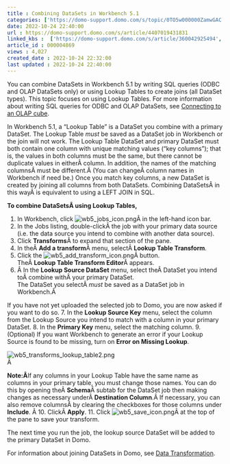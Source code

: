 ```yaml
---
title : Combining DataSets in Workbench 5.1
categories: ['https://domo-support.domo.com/s/topic/0TO5w000000ZamwGAC']
date: 2022-10-24 22:40:00
url : https://domo-support.domo.com/s/article/4407019431831
linked_kbs :  ['https://domo-support.domo.com/s/article/360042925494', 'https://domo-support.domo.com/s/knowledge-base', 'https://domo-support.domo.com/s/article/360043429953', 'https://domo-support.domo.com/s/article/4407019431831', 'https://domo-support.domo.com/s/article/360043429933', 'https://domo-support.domo.com/s/article/360043429693', 'https://domo-support.domo.com/s/topic/0TO5w000000ZamwGAC', 'https://domo-support.domo.com/s/article/4407020117527', 'https://domo-support.domo.com/s/article/360043429913']
article_id : 000004869
views : 4,027
created_date : 2022-10-24 22:32:00
last updated : 2022-10-24 22:40:00
---
```




You can combine DataSets in Workbench 5.1 by writing SQL queries (ODBC and OLAP DataSets only) or using Lookup Tables to create joins (all DataSet types). This topic focuses on using Lookup Tables. For more information about writing SQL queries for ODBC and OLAP DataSets, see [Connecting to an OLAP cube](..\connecting_to_an_olap_cube_in_workbench_51\index.html "Creating a Job for Uploading Data Using Workbench 4").


In Workbench 5.1, a "Lookup Table" is a DataSet you combine with a primary DataSet. The Lookup Table *must* be saved as a DataSet job in Workbench or the join will not work. The Lookup Table DataSet and primary DataSet must both contain one column with unique matching values ("key columns"); that is, the values in both columns must be the same, but there cannot be duplicate values in eitherÂ column. In addition, the names of the matching columnsÂ must be different.Â (You can changeÂ column names in Workbench if need be.) Once you match key columns, a new DataSet is created by joining all columns from both DataSets. Combining DataSetsÂ in this wayÂ is equivalent to using a LEFT JOIN in SQL.


**To combine DataSetsÂ using Lookup Tables,**


1. In Workbench, click ![wb5_jobs_icon.png](wb5_jobs_icon.png)Â in the left-hand icon bar.
2. In the Jobs listing, double-clickÂ the job with your primary data source (i.e. the data source you intend to combine with another data source).
3. Click **Transforms**Â to expand that section of the pane.
4. In theÂ **Add a transform**Â menu, selectÂ **Lookup Table Transform**.
5. Click the ![wb5_add_transform_icon.png](wb5_add_transform_icon.png)Â button.  
TheÂ **Lookup Table Transform Editor**Â appears.
6. Â In the **Lookup Source DataSet** menu, select theÂ DataSet you intend toÂ combine withÂ your primary DataSet.  
The DataSet you selectÂ *must* be saved as a DataSet job in Workbench.Â   
  
If you have not yet uploaded the selected job to Domo, you are now asked if you want to do so.
7. In the **Lookup Source Key** menu, select the column from the Lookup Source you intend to match with a column in your primary DataSet.
8. In the **Primary Key** menu, select the matching column.
9. (Optional) If you want Workbench to generate an error if your Lookup Source is found to be missing, turn on **Error on Missing Lookup**.  
  
![wb5_transforms_lookup_table2.png](wb5_transforms_lookup_table2.png)  
Â 


**Note:Â**If any columns in your Lookup Table have the same name as columns in your primary table, you must change those names. You can do this by opening theÂ **Schema**Â subtab for the DataSet job then making changes as necessary underÂ **Destination Column**.Â If necessary, you can also remove columnsÂ by clearing the checkboxes for those columns under **Include**.
Â
10. ClickÂ **Apply**.
11. Click ![wb5_save_icon.png](wb5_save_icon.png)Â at the top of the pane to save your transform.


The next time you run the job, the lookup source DataSet will be added to the primary DataSet in Domo.


For information about joining DataSets in Domo, see [Data Transformation](..\..\category\transforming_data_in_domo\index.html "Prepare").